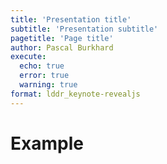 ```yaml
---
title: 'Presentation title'
subtitle: 'Presentation subtitle'
pagetitle: 'Page title'
author: Pascal Burkhard
execute:
  echo: true
  error: true
  warning: true
format: lddr_keynote-revealjs
---
```


# Example